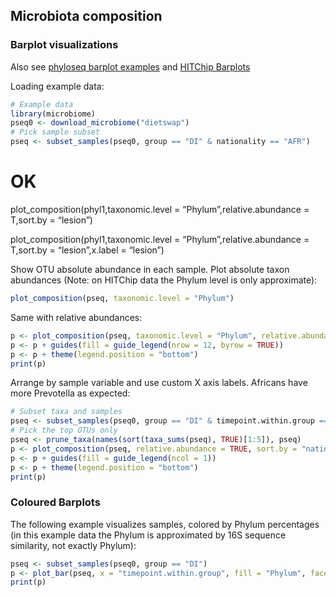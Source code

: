 ## Microbiota composition


### Barplot visualizations

Also see [phyloseq barplot examples](http://joey711.github.io/phyloseq/plot_bar-examples.html) and [HITChip Barplots](Barplots.md)

Loading example data:

```r
# Example data
library(microbiome)
pseq0 <- download_microbiome("dietswap")
# Pick sample subset
pseq <- subset_samples(pseq0, group == "DI" & nationality == "AFR")
```

# OK
plot_composition(phyl1,taxonomic.level = "Phylum",relative.abundance = T,sort.by = "lesion")

plot_composition(phyl1,taxonomic.level = "Phylum",relative.abundance = T,sort.by = "lesion",x.label = "lesion")


Show OTU absolute abundance in each sample. Plot absolute taxon
abundances (Note: on HITChip data the Phylum level is only
approximate):

```r
plot_composition(pseq, taxonomic.level = "Phylum")
```

Same with relative abundances:

```r
p <- plot_composition(pseq, taxonomic.level = "Phylum", relative.abundance = TRUE)
p <- p + guides(fill = guide_legend(nrow = 12, byrow = TRUE))
p <- p + theme(legend.position = "bottom")
print(p)
```


Arrange by sample variable and use custom X axis labels. Africans have more Prevotella as expected:

```r
# Subset taxa and samples
pseq <- subset_samples(pseq0, group == "DI" & timepoint.within.group == 1)
# Pick the top OTUs only
pseq <- prune_taxa(names(sort(taxa_sums(pseq), TRUE)[1:5]), pseq)
p <- plot_composition(pseq, relative.abundance = TRUE, sort.by = "nationality", x.label = "nationality")
p <- p + guides(fill = guide_legend(ncol = 1))
p <- p + theme(legend.position = "bottom")
print(p)
```

### Coloured Barplots

The following example visualizes samples, colored by Phylum
percentages (in this example data the Phylum is approximated by 16S
sequence similarity, not exactly Phylum):

```r
pseq <- subset_samples(pseq0, group == "DI")
p <- plot_bar(pseq, x = "timepoint.within.group", fill = "Phylum", facet_grid = ~nationality)
print(p)
```

